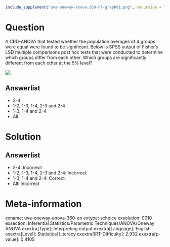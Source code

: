```r
include_supplement("uva-oneway-anova-360-nl-graph01.png", recursive = TRUE)
```

Question
========

A CRD-ANOVA that tested whether the population averages of 4 groups were equal were found to be significant. Below is SPSS output of Fisher's LSD multiple comparisons post hoc tests that were conducted to determine which groups differ from each other. Which groups are significantly different from each other at the 5% level?

![](uva-oneway-anova-360-nl-graph01.png)

Answerlist
----------

* 2-4
* 1-2, 1-3, 1-4, 2-3 and 2-4
* 1-3, 1-4 and 2-4
* All

Solution
========

Answerlist
----------

* 2-4: Incorrect
* 1-2, 1-3, 1-4, 2-3 and 2-4: Incorrect
* 1-3, 1-4 and 2-4: Correct
* All: Incorrect

Meta-information
================
exname: uva-oneway-anova-360-en
extype: schoice
exsolution: 0010
exsection: Inferential Statistics/Parametric Techniques/ANOVA/Oneway ANOVA
exextra[Type]: Interpreting output
exextra[Language]: English
exextra[Level]: Statistical Literacy
exextra[IRT-Difficulty]: 2.932
exextra[p-value]: 0.4105
